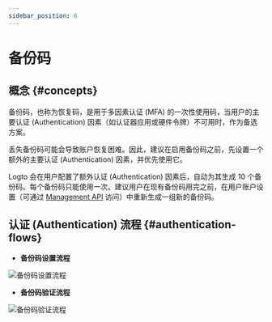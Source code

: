 ```yaml
---
sidebar_position: 6
---
```


# 备份码

## 概念 \{#concepts}

备份码，也称为恢复码，是用于多因素认证 (MFA) 的一次性使用码，当用户的主要认证 (Authentication) 因素（如认证器应用或硬件令牌）不可用时，作为备选方案。

丢失备份码可能会导致账户恢复困难。因此，建议在启用备份码之前，先设置一个额外的主要认证 (Authentication) 因素，并优先使用它。

Logto 会在用户配置了额外认证 (Authentication) 因素后，自动为其生成 10 个备份码。每个备份码只能使用一次。建议用户在现有备份码用完之前，在用户账户设置（可通过 [Management API](/integrate-logto/interact-with-management-api/) 访问）中重新生成一组新的备份码。

## 认证 (Authentication) 流程 \{#authentication-flows}

- **备份码设置流程**

<img src="/img/assets/backup-codes-set-up-flow.png" alt="备份码设置流程" />

- **备份码验证流程**

<img src="/img/assets/backup-codes-verification-flow.png" alt="备份码验证流程" />
